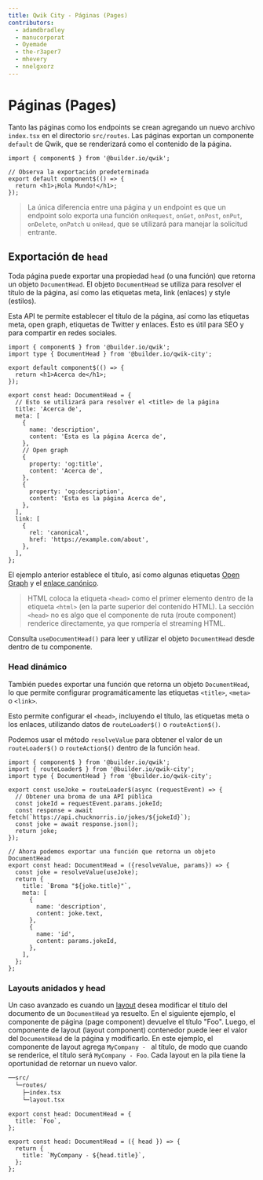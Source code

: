 ```yaml
---
title: Qwik City - Páginas (Pages)
contributors:
  - adamdbradley
  - manucorporat
  - Oyemade
  - the-r3aper7
  - mhevery
  - nnelgxorz
---
```


# Páginas (Pages)

Tanto las páginas como los endpoints se crean agregando un nuevo archivo `index.tsx` en el directorio `src/routes`. Las páginas exportan un componente `default` de Qwik, que se renderizará como el contenido de la página.

```tsx title="src/routes/some/path/index.tsx"
import { component$ } from '@builder.io/qwik';

// Observa la exportación predeterminada
export default component$(() => {
  return <h1>¡Hola Mundo!</h1>;
});
```

> La única diferencia entre una página y un endpoint es que un endpoint solo exporta una función `onRequest`, `onGet`, `onPost`, `onPut`, `onDelete`, `onPatch` u `onHead`, que se utilizará para manejar la solicitud entrante.


## Exportación de `head`

Toda página puede exportar una propiedad `head` (o una función) que retorna un objeto `DocumentHead`. El objeto `DocumentHead` se utiliza para resolver el título de la página, así como las etiquetas meta, link (enlaces) y style (estilos).

Esta API te permite establecer el título de la página, así como las etiquetas meta, open graph, etiquetas de Twitter y enlaces. Esto es útil para SEO y para compartir en redes sociales.

```tsx {8} /head/ title="src/routes/about/index.tsx"
import { component$ } from '@builder.io/qwik';
import type { DocumentHead } from '@builder.io/qwik-city';

export default component$(() => {
  return <h1>Acerca de</h1>;
});

export const head: DocumentHead = {
  // Esto se utilizará para resolver el <title> de la página
  title: 'Acerca de',
  meta: [
    {
      name: 'description',
      content: 'Esta es la página Acerca de',
    },
    // Open graph
    {
      property: 'og:title',
      content: 'Acerca de',
    },
    {
      property: 'og:description',
      content: 'Esta es la página Acerca de',
    },
  ],
  link: [
    {
      rel: 'canonical',
      href: 'https://example.com/about',
    },
  ],
};
```

El ejemplo anterior establece el título, así como algunas etiquetas [Open Graph](https://ogp.me/) y el [enlace canónico](https://developers.google.com/search/docs/crawling-indexing/canonicalization).

> HTML coloca la etiqueta `<head>` como el primer elemento dentro de la etiqueta `<html>` (en la parte superior del contenido HTML). La sección `<head>` no es algo que el componente de ruta (route component) renderice directamente, ya que rompería el streaming HTML.

Consulta `useDocumentHead()` para leer y utilizar el objeto `DocumentHead` desde dentro de tu componente.

### Head dinámico

También puedes exportar una función que retorna un objeto `DocumentHead`, lo que permite configurar programáticamente las etiquetas `<title>`, `<meta>` o `<link>`.

Esto permite configurar el `<head>`, incluyendo el título, las etiquetas meta o los enlaces, utilizando datos de `routeLoader$()` o `routeAction$()`.

Podemos usar el método `resolveValue` para obtener el valor de un `routeLoader$()` o `routeAction$()` dentro de la función `head`.

```tsx title="src/routes/jokes/[jokeId]/index.tsx"
import { component$ } from '@builder.io/qwik';
import { routeLoader$ } from '@builder.io/qwik-city';
import type { DocumentHead } from '@builder.io/qwik-city';

export const useJoke = routeLoader$(async (requestEvent) => {
  // Obtener una broma de una API pública
  const jokeId = requestEvent.params.jokeId;
  const response = await fetch(`https://api.chucknorris.io/jokes/${jokeId}`);
  const joke = await response.json();
  return joke;
});

// Ahora podemos exportar una función que retorna un objeto DocumentHead
export const head: DocumentHead = ({resolveValue, params}) => {
  const joke = resolveValue(useJoke);
  return {
    title: `Broma "${joke.title}"`,
    meta: [
      {
        name: 'description',
        content: joke.text,
      },
      {
        name: 'id',
        content: params.jokeId,
      },
    ],
  };
};
```

### Layouts anidados y head

Un caso avanzado es cuando un [layout](/docs/(qwikcity)/layout/index.mdx) desea modificar el título del documento de un `DocumentHead` ya resuelto. En el siguiente ejemplo, el componente de página (page component) devuelve el título "Foo". Luego, el componente de layout (layout component) contenedor puede leer el valor del `DocumentHead` de la página y modificarlo. En este ejemplo, el componente de layout agrega `MyCompany - ` al título, de modo que cuando se renderice, el título será `MyCompany - Foo`. Cada layout en la pila tiene la oportunidad de retornar un nuevo valor.

```bash
──src/
  └─routes/
    ├─index.tsx
    └─layout.tsx
```

```tsx title="src/routes/index.tsx"
export const head: DocumentHead = {
  title: `Foo`,
};
```

```tsx title="src/routes/layout.tsx"
export const head: DocumentHead = ({ head }) => {
  return {
    title: `MyCompany - ${head.title}`,
  };
};
```
